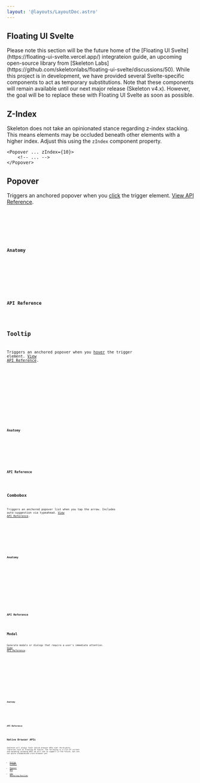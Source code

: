 ```yaml
---
layout: '@layouts/LayoutDoc.astro'
---
```





## Floating UI Svelte

<div class="card preset-outlined-warning-500 space-y-8 p-8">
	<p>
		Please note this section will be the future home of the [Floating UI Svelte](https://floating-ui-svelte.vercel.app/) integrateion guide,
		an upcoming open-source library from [Skeleton Labs](https://github.com/skeletonlabs/floating-ui-svelte/discussions/50). While this
		project is in development, we have provided several Svelte-specific components to act as temporary substitutions. Note that these
		components will remain available until our next major release (Skeleton v4.x). However, the goal will be to replace these with Floating
		UI Svelte as soon as possible.
	</p>
</div>

## Z-Index

Skeleton does not take an opinionated stance regarding z-index stacking. This means elements may be occluded beneath other elements with a higher index. Adjust this using the `zIndex` component property.

```svelte
<Popover ... zIndex={10}>
	<!-- ... -->
</Popover>
```

## Popover

Triggers an anchored popover when you <u>click</u> the trigger element. [View API Reference](https://zagjs.com/components/react/popover#methods-and-properties).

<Preview client:load>
	<Fragment slot="preview">
		<ExamplePopover client:load />
	</Fragment>
	<Fragment slot="code">
		<div class="space-y-4">
			<Code code={ExamplePopoverRaw} lang="svelte" />
			<Code code={PostioningOptions} lang="ts" />
		</div>
	</Fragment>
</Preview>

### Anatomy

<Anatomy label="Popover" element="span" isComponent>
	<Anatomy label="trigger" element="button" />
	<Anatomy label="positioner">
		<Anatomy label="arrow" />
		<Anatomy label="content" />
	</Anatomy>
</Anatomy>

### API Reference

<ApiTable schema={schemaPopover} />

## Tooltip

Triggers an anchored popover when you <u>hover</u> the trigger element. [View API Reference](https://zagjs.com/components/react/tooltip#methods-and-properties).

<Preview client:load>
	<Fragment slot="preview">
		<ExampleTooltip client:load />
	</Fragment>
	<Fragment slot="code">
		<div class="space-y-4">
			<Code code={ExampleTooltipRaw} lang="svelte" />
			<Code code={PostioningOptions} lang="ts" />
		</div>
	</Fragment>
</Preview>

### Anatomy

<Anatomy label="Tooltip" element="span" isComponent>
	<Anatomy label="trigger" element="button" />
	<Anatomy label="positioner">
		<Anatomy label="arrow" />
		<Anatomy label="content" />
	</Anatomy>
</Anatomy>

### API Reference

<ApiTable schema={schemaTooltip} />

## Combobox

Triggers an anchored popover list when you tap the arrow. Includes auto-suggestion via typeahead. [View API Reference](https://zagjs.com/components/react/combobox#methods-and-properties).

<Preview client:load>
	<Fragment slot="preview">
		<ExampleCombobox client:load />
	</Fragment>
	<Fragment slot="code">
		<Code code={ExampleComboboxRaw} lang="svelte" />
	</Fragment>
</Preview>

### Anatomy

<Anatomy label="Combobox" element="span" isComponent>
	<Anatomy label="label">
		<Anatomy label="labelText" element="span" />
		<Anatomy label="inputGroup">
			<Anatomy label="inputGroupInput" element="input" />
			<Anatomy label="inputGroupButton" element="button">
				<Anatomy label="inputGroupArrow" element="svg" />
			</Anatomy>
		</Anatomy>
	</Anatomy>
	<Anatomy label="positioner">
		<Anatomy label="content" element="nav">
			<Anatomy label="option" element="button" />
		</Anatomy>
	</Anatomy>
</Anatomy>

### API Reference

<ApiTable schema={schemaCombobox} />

## Modal

Generate modals or dialogs that require a user's immediate attention. [View API Reference](https://zagjs.com/components/react/dialog#methods-and-properties).

<Preview client:load>
	<Fragment slot="preview">
		<ExampleModal client:load />
	</Fragment>
	<Fragment slot="code">
		<Code code={ExampleModalRaw} lang="svelte" />
	</Fragment>
</Preview>

<Preview client:load>
	<Fragment slot="preview">
		<ExampleModalDrawer client:load />
	</Fragment>
	<Fragment slot="code">
		<Code code={ExampleModalDrawerRaw} lang="svelte" />
	</Fragment>
</Preview>

### Anatomy

<Anatomy label="Modal" element="span" isComponent>
	<Anatomy label="trigger" element="button" />
	<Anatomy label="backdrop" />
	<Anatomy label="positioner">
		<Anatomy label="content" />
	</Anatomy>
</Anatomy>

### API Reference

<ApiTable schema={schemaModal} />

## Native Browser APIs

Skeleton will always favor native browser APIs over third-party libraries such as Floating UI Svelte. The following is a list of current and upcoming incoming APIs we will aim to support in the future, but are not quite standardized cross-browser yet.

- [Dialog Element](https://developer.mozilla.org/en-US/docs/Web/HTML/Element/dialog)
- [Popover API](https://developer.mozilla.org/en-US/docs/Web/API/Popover_API)
- [CSS Anchoring Position](https://developer.mozilla.org/en-US/docs/Web/CSS/CSS_anchor_positioning)
